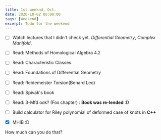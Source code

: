 ```yaml
---
title: 1st weeknd, Oct.
date: 2020-10-02 00:00:00
tags: [Weekend]
excerpt: Todo for the weekend
---
```


- [ ] Watch lectures that I didn't check yet. _Differential Geometry_, _Complex Manifold_.

- [ ] Read: Methods of Homological Algebra $4.2$

- [ ] Read: Characteristic Classes 

- [ ] Read: Foundations of Differential Geometry

- [ ] Read: Reidemeister Torsion(Benard Leo)

- [ ] Read: Spivak's book

- [ ] Read: 3-Mfd ook? (Fox chapter) : __Book was re-lended__ :D

- [ ] Build calculator for Riley polynomial of deformed case of knots in __C++__

- [x] MHIB :D

How much can you do that?